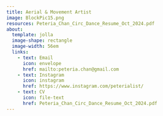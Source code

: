 ```yaml
---
title: Aerial & Movement Artist
image: BlockPic15.png
resources: Peteria_Chan_Circ_Dance_Resume_Oct_2024.pdf
about:
  template: jolla 
  image-shape: rectangle
  image-width: 56em
  links: 
    - text: Email
      icon: envelope 
      href: mailto:peteria.chan@gmail.com
    - text: Instagram
      icon: instagram
      href: https://www.instagram.com/peterialist/
    - text: CV
      icon: file-text
      href: Peteria_Chan_Circ_Dance_Resume_Oct_2024.pdf
---
```


